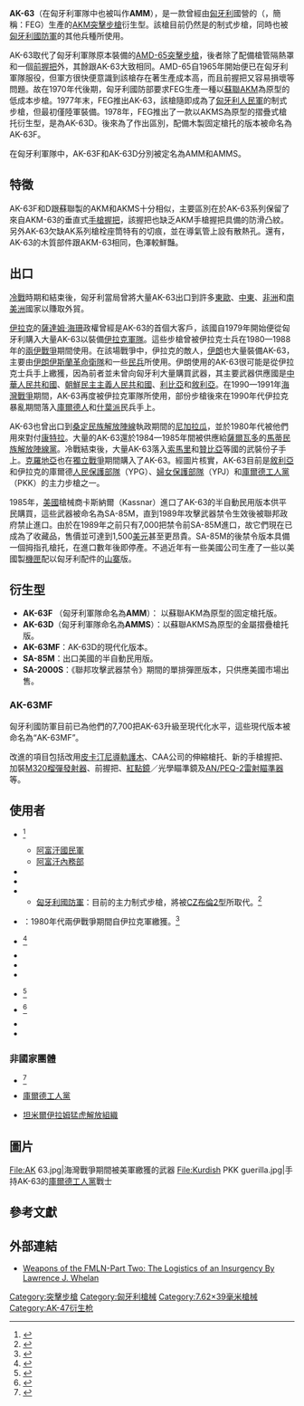 {{NoteTA
|G1=Military
|G2=Firearms
|G3=Unit
|G4=Country
}}
{{Infobox weapon
|name = AK-63
|image = File:AK 63.jpg
|image_size = 300px
|alt =
|caption = 海灣戰爭期間被美軍繳獲的武器
|origin = {{flagcountry|Hungarian People's Republic}}
|type = [[突擊步槍|突擊步槍]]
<!-- Type selection -->
|is_ranged = yes
<!-- Service history -->
|service = 1977年—
|used_by =
|wars = [[兩伊戰爭|兩伊戰爭]]<br>[[黎巴嫩內戰|黎巴嫩內戰]]<br>[[斯里蘭卡內戰|斯里蘭卡內戰]]<br>[[克羅地亞獨立戰爭|克羅地亞獨立戰爭]]<br/>[[索馬里內戰|索馬里內戰]]<br>[[海灣戰爭|海灣戰爭]]<br>[[阿富汗戰爭_(2001年)|2001年阿富汗戰爭]]<br/>[[伊拉克戰爭|伊拉克戰爭]]<br>[[敘利亞內戰|敘利亞內戰]]<ref>{{Cite web |url=https://silahreport.com/2018/08/07/small-arms-captured-by-saa-during-operation-basalt/ |title=存档副本 |accessdate=2020-11-14 |archive-date=2020-08-03 |archive-url=https://web.archive.org/web/20200803152317/https://silahreport.com/2018/08/07/small-arms-captured-by-saa-during-operation-basalt/ |dead-url=no }}</ref><br>[[伊拉克內戰|伊拉克內戰]]<ref>{{Cite web |url=https://www.amnesty.org/download/Documents/MDE1453862017ENGLISH.PDF |title=存档副本 |accessdate=2020-11-14 |archive-date=2017-03-13 |archive-url=https://web.archive.org/web/20170313161058/https://www.amnesty.org/download/Documents/MDE1453862017ENGLISH.PDF |dead-url=no }}</ref>
<!-- Production history -->
|designer =
|design_date = 1977年
|manufacturer = {{tsl|en|Fegyver- és Gépgyár|武器和機器製造廠}}<ref>[http://www.sunblest.net/gun/AKM63.htm Kalashnikov AKM-63 Machine Carbine.] {{Wayback|url=http://www.sunblest.net/gun/AKM63.htm |date=20080822140846 }} Retrieved on August 25, 2008.</ref>
|unit_cost =
|production_date = 1977—2001年
|number =
|variants =
<!-- General specifications -->
|spec_label =
|weight = 3.6公斤
|length = 88厘米
|part_length = 16.3寸
|width =
|height =
|diameter =
|crew =
|passengers =
<!-- Ranged weapon specifications -->
|cartridge = [[7.62×39mm|7.62×39毫米]]
|cartridge_weight =
|caliber =
|barrels =
|action = [[氣動式|長行程活塞導氣式]]、 [[轉拴式槍栓|轉拴式槍栓]]
|rate = 600發／分鐘
|mode = 半自動、全自動，可[[選射|選射]]
|range = 500米
|max_range =
|feed = 10、20、30、40發[[彈匣|彈匣]]<br/>75、100發[[彈鼓|彈鼓]]
|sights = [[機械瞄具|機械瞄具]]
}}

'''AK-63'''（在匈牙利軍隊中也被叫作'''AMM'''），是一款曾經由[[匈牙利|匈牙利]]國營的{{tsl|en|Fegyver- és Gépgyár|武器和機器製造廠}}（{{lang-hu|Fegyver- és Gépgyár}}，簡稱：FEG）生產的[[AKM突擊步槍|AKM突擊步槍]]衍生型。該槍目前仍然是{{tsl|en|Hungarian Ground Forces|匈牙利陸軍}}的制式步槍，同時也被[[匈牙利國防軍|匈牙利國防軍]]的其他兵種所使用。

AK-63取代了匈牙利軍隊原本裝備的[[AMD-65突擊步槍|AMD-65突擊步槍]]，後者除了配備槍管隔熱罩和一個[[前握把|前握把]]外，其餘跟AK-63大致相同。AMD-65自1965年開始便已在匈牙利軍隊服役，但軍方很快便意識到該槍存在著生產成本高，而且前握把又容易損壞等問題。故在1970年代後期，匈牙利國防部要求FEG生產一種以[[蘇聯|蘇聯]]AKM為原型的低成本步槍。1977年末，FEG推出AK-63，該槍隨即成為了[[匈牙利人民軍|匈牙利人民軍]]的制式步槍，但最初僅陸軍裝備。1978年，FEG推出了一款以AKMS為原型的摺疊式槍托衍生型，是為AK-63D。後來為了作出區別，配備木製固定槍托的版本被命名為AK-63F。
 
在匈牙利軍隊中，AK-63F和AK-63D分別被定名為AMM和AMMS。

==特徵==
AK-63F和D跟蘇聯製的AKM和AKMS十分相似，主要區別在於AK-63系列保留了來自AKM-63的垂直式[[手槍握把|手槍握把]]，該握把也缺乏AKM手槍握把具備的防滑凸紋。另外AK-63欠缺AK系列槍栓座筒特有的切痕，並在導氣管上設有散熱孔。還有，AK-63的木質部件跟AKM-63相同，色澤較鮮豔。

==出口==
[[冷戰|冷戰]]時期和結束後，匈牙利當局曾將大量AK-63出口到許多[[東歐|東歐]]、[[中東|中東]]、[[非洲|非洲]]和[[南美洲|南美洲]]國家以賺取外貿。

[[伊拉克|伊拉克]]的[[薩達姆·海珊|薩達姆·海珊]]政權曾經是AK-63的首個大客戶，該國自1979年開始便從匈牙利購入大量AK-63以裝備[[伊拉克軍隊|伊拉克軍隊]]。這些步槍曾被伊拉克士兵在1980—1988年的[[兩伊戰爭|兩伊戰爭]]期間使用。在該場戰爭中，伊拉克的敵人，[[伊朗|伊朗]]也大量裝備AK-63，主要由[[伊朗伊斯蘭革命衛隊|伊朗伊斯蘭革命衛隊]]和一些[[民兵|民兵]]所使用。伊朗使用的AK-63很可能是從伊拉克士兵手上繳獲，因為前者並未曾向匈牙利大量購買武器，其主要武器供應國是[[中華人民共和國|中華人民共和國]]、[[朝鮮民主主義人民共和國|朝鮮民主主義人民共和國]]、[[利比亞|利比亞]]和[[敘利亞|敘利亞]]。在1990—1991年[[海灣戰爭|海灣戰爭]]期間，AK-63再度被伊拉克軍隊所使用，部份步槍後來在1990年代伊拉克暴亂期間落入[[庫爾德人|庫爾德人]]和[[什葉派|什葉派]]民兵手上。

AK-63也曾出口到[[桑定民族解放陣線|桑定民族解放陣線]]執政期間的[[尼加拉瓜|尼加拉瓜]]，並於1980年代被他們用來對付[[康特拉|康特拉]]。大量的AK-63還於1984—1985年間被供應給[[薩爾瓦多|薩爾瓦多]]的[[法拉本多·马蒂民族解放阵线|馬蒂民族解放陣線黨]]。冷戰結束後，大量AK-63落入[[索馬里|索馬里]]和[[贊比亞|贊比亞]]等國的武裝份子手上。[[克羅地亞|克羅地亞]]也在[[克羅地亞獨立戰爭|獨立戰爭]]期間購入了AK-63。經圖片核實，AK-63目前是[[敘利亞|敘利亞]]和伊拉克的庫爾德[[人民保護部隊|人民保護部隊]]（YPG）、[[婦女保護部隊|婦女保護部隊]]（YPJ）和[[庫爾德工人黨|庫爾德工人黨]]（PKK）的主力步槍之一。

1985年，[[美國|美國]]槍械商卡斯納爾（Kassnar）進口了AK-63的半自動民用版本供平民購買，這些武器被命名為SA-85M，直到1989年攻擊武器禁令生效後被聯邦政府禁止進口。由於在1989年之前只有7,000把禁令前SA-85M進口，故它們現在已成為了收藏品，售價並可達到1,500[[美元|美元]]甚至更昂貴。SA-85M的後禁令版本具備一個拇指孔槍托，在進口數年後即停產。不過近年有一些美國公司生產了一些以美國製[[機匣|機匣]]配以匈牙利配件的[[山寨|山寨]]版。

==衍生型==
* '''AK-63F''' （匈牙利軍隊命名為'''AMM'''）： 以蘇聯AKM為原型的固定槍托版。
* '''AK-63D'''（匈牙利軍隊命名為'''AMMS'''）：以蘇聯AKMS為原型的金屬摺疊槍托版。
* '''AK-63MF'''：AK-63D的現代化版本。
* '''SA-85M'''：出口美國的半自動民用版。
* '''SA-2000S'''：《聯邦攻擊武器禁令》期間的單排彈匣版本，只供應美國市場出售。

===AK-63MF===
匈牙利國防軍目前已為他們的7,700把AK-63升級至現代化水平，這些現代版本被命名為“AK-63MF”。

改進的項目包括改用[[皮卡汀尼導軌|皮卡汀尼導軌]][[護木|護木]]、CAA公司的伸縮槍托、新的手槍握把、加裝[[M320榴彈發射器|M320榴彈發射器]]、前握把、[[紅點鏡|紅點鏡]]／光學瞄準鏡及[[AN/PEQ-2雷射瞄準器|AN/PEQ-2雷射瞄準器]]等。

==使用者==
* {{flag|Afghanistan}}<ref>{{Cite web |url=https://www.dvidshub.net/image/187643/10th-mountain-division-afghan-national-army-afghan-border-patrol-service-members-patrol-khas-kunar-district |title=Archived copy |access-date=2019-01-10 |archive-url=https://web.archive.org/web/20190110080135/https://www.dvidshub.net/image/187643/10th-mountain-division-afghan-national-army-afghan-border-patrol-service-members-patrol-khas-kunar-district |archive-date=2019-01-10 |dead-url=no }}</ref>
** [[阿富汗軍事|阿富汗國民軍]]
** [[內務部_(阿富汗)|阿富汗內務部]]
* {{flag|Croatia}}
* {{flag|El Salvador}}
* {{flag|Hungary}}
** [[匈牙利國防軍|匈牙利國防軍]]：目前的主力制式步槍，將被[[CZ_805布倫突擊步槍|CZ布倫2型]]所取代。<ref>{{cite web |title=Hungary to Produce CZ Weapons Under License - |url=https://www.thefirearmblog.com/blog/2018/04/10/hungary-to-produce-cz-weapons-under-license/ |website=The Firearm Blog |accessdate=24 June 2020 |date=10 April 2018 |archive-date=2020-06-25 |archive-url=https://web.archive.org/web/20200625023742/https://www.thefirearmblog.com/blog/2018/04/10/hungary-to-produce-cz-weapons-under-license/ |dead-url=no }}</ref>
* {{flag|Iran}}：1980年代兩伊戰爭期間自伊拉克軍繳獲。<ref>{{Cite web |url=http://pewpewpew.work/hungary/ak/akm63.htm |title=槍炮世界—AKM63 |access-date=2020-11-14 |archive-date=2021-06-24 |archive-url=https://web.archive.org/web/20210624134031/http://pewpewpew.work/hungary/ak/akm63.htm }}</ref>
* {{flag|Iraq}}<ref>{{cite book |last=Rottman |first=Gordon |title=The AK-47: Kalashnikov-series assault rifles |date=24 May 2011 |publisher=[[Osprey_Publishing|Osprey Publishing]] |url=https://books.google.com/books?id=qK9Nn-2xocUC |isbn=978-1-84908-835-0 |ref=harv |page=49 |access-date=2020-11-14 |archive-date=2015-03-19 |archive-url=https://web.archive.org/web/20150319010345/http://books.google.com/books?id=qK9Nn-2xocUC |dead-url=no }}</ref>
* {{flag|India}}
* {{flag|Nicaragua}}
* {{flag|Rojava}}
* {{flag|Slovenia}}<ref>{{Cite web |url=https://commons.m.wikimedia.org/wiki/File:First_slovenian_honor_guard.jpg |title=Wiki Commons |accessdate=2020-11-14 |archive-date=2020-02-04 |archive-url=https://web.archive.org/web/20200204141427/https://commons.m.wikimedia.org/wiki/File:First_slovenian_honor_guard.jpg |dead-url=no }}</ref>
* {{flag|Somalia}}<ref>{{cite web|title=AKM 63 Assault Rifle : Somalia|website=awm.gov.au|url=https://www.awm.gov.au/collection/C268252|publisher=[[Australian_War_Memorial|Australian War Memorial]]|accessdate=2020-11-14|archive-date=2019-07-09|archive-url=https://web.archive.org/web/20190709022809/https://www.awm.gov.au/collection/C268252|dead-url=no}}</ref>
* {{flag|Zambia}}
* {{flag|Zimbabwe}}

===非國家團體===
* {{flag|Islamic State}}<ref>{{Cite journal|last=|first=|date=December 2017|title=WEAPONS OF THE ISLAMIC STATE|url=http://www.conflictarm.com/download-file/?report_id=2568&file_id=2574|journal=Conflict Armament Research|publisher=Conflict Armament Research|volume=|pages=|via=|access-date=2020-11-14|archive-date=2018-01-21|archive-url=https://web.archive.org/web/20180121084625/http://www.conflictarm.com/download-file/?report_id=2568&file_id=2574|dead-url=no}}</ref>
* {{flagicon image|Flag of Kurdistan Workers' Party.svg}} [[庫爾德工人黨|庫爾德工人黨]]
* {{flagicon image|Tamil_Eelam_Flag.svg}} [[坦米爾伊拉姆猛虎解放組織|坦米爾伊拉姆猛虎解放組織]]

==圖片==
<gallery>
File:AK 63.jpg|海灣戰爭期間被美軍繳獲的武器
File:Kurdish PKK guerilla.jpg|手持AK-63的[[庫爾德工人黨|庫爾德工人黨]]戰士
</gallery>

==參考文獻==
{{reflist}}

==外部連結==
* [https://web.archive.org/web/20110717180720/http://sci.tech-archive.net/Archive/sci.military.moderated/2005-01/0005.html Weapons of the FMLN-Part Two: The Logistics of an Insurgency By Lawrence J. Whelan]
{{AK槍族}}

[[Category:突擊步槍|Category:突擊步槍]]
[[Category:匈牙利槍械|Category:匈牙利槍械]]
[[Category:7.62×39毫米槍械|Category:7.62×39毫米槍械]]
[[Category:AK-47衍生枪|Category:AK-47衍生枪]]